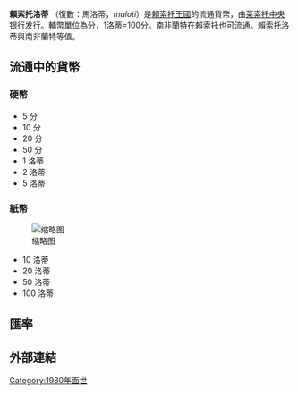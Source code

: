 {{No footnotes|time=2020-12-31T11:19:37+00:00}}
{{Infobox Currency
| image_1 = Lesotho100M.png
| image_title_1 = 100马洛蒂
| iso_code = LSL
| using_countries = {{flag|Lesotho}} ([[南非|南非]]部分地区收受)
| inflation_rate = 6.8%
| inflation_source_date = [https://web.archive.org/web/20070621012533/http://www.centralbank.org.ls/news/MPC%20Statement%20Nov%2006.pdf Central Bank of Lesotho], August 2006
| inflation_method = [[Consumer_price_index|CPI]]
| pegged_with = [[南非兰特|南非兰特]]
| subunit_ratio_1 = 1/100
| subunit_name_1 = 分
| symbol = 
| plural = 马洛蒂<br>（Maloti）
| used_coins = 1, 2, 5, 10, 20, 50 lisente, L1, M2, M5
| used_banknotes = M10, M20, M50, M100, M200
| issuing_authority = [[莱索托中央银行|莱索托中央银行]]
| issuing_authority_website = www.centralbank.org.ls
}}

'''賴索托洛蒂''' （復數：馬洛蒂，''maloti''）是[[賴索托王國|賴索托王國]]的流通貨幣，由[[莱索托中央银行|莱索托中央银行]]发行。輔幣單位為分，1洛蒂=100分。[[南非蘭特|南非蘭特]]在賴索托也可流通。賴索托洛蒂與南非蘭特等值。
==流通中的貨幣==
===硬幣===
*5 分
*10 分
*20 分
*50 分
*1 洛蒂
*2 洛蒂
*5 洛蒂
===紙幣===
[[File:Lesotho_loti_banknote_set.jpg|缩略图]]
*10 洛蒂
*20 洛蒂
*50 洛蒂
*100 洛蒂
== 匯率 ==
{{Exchange Rate|LSL}}
== 外部連結 ==
{{Standard numismatics external links
| world_coin_gallery_1_url  = Lesotho
| world_coin_gallery_1_name = Lesotho
| banknote_world_1_url      = lesotho
| banknote_world_1_name     = Lesotho
| dollarization_1_url       = ls
| dollarization_1_name      = Lesotho
| gfd_1_url                 = Lesotho
| gfd_1_name                = Lesotho
| gfd_data_1_url            = 
| gfd_data_1_name           = 
| show_gfd_excel            = Y
}}

{{Currencies of Africa}}

[[Category:1980年面世|Category:1980年面世]]